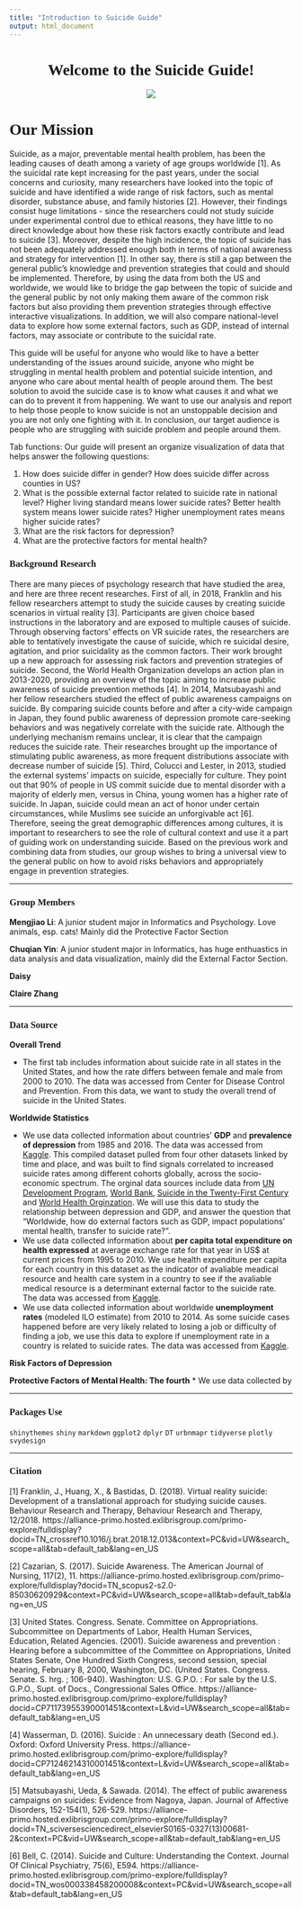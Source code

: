 ```yaml
---
title: "Introduction to Suicide Guide"
output: html_document
---
```


<center>
# <span style="font-family:Papyrus; font-size:1em;">Welcome to the Suicide Guide!</span>  
</center>

<center>
![](depression_image.png)

</center>


# <span style="font-family:Papyrus; font-size:1em;">Our Mission</span> 

Suicide, as a major, preventable mental health problem, has been the leading causes of death among a variety of 
age groups worldwide [1]. As the suicidal rate kept increasing for the past years, under the social concerns and curiosity, 
many researchers have looked into the topic of suicide and have identified a wide range of risk factors, such as mental disorder,
substance abuse, and family histories [2]. However, their findings consist huge limitations - since the researchers could not 
study suicide under experimental control due to ethical reasons, they have little to no direct knowledge about how these risk 
factors exactly contribute and lead to suicide [3]. Moreover, despite the high incidence, the topic of suicide has not been 
adequately addressed enough both in terms of national awareness and strategy for intervention [1]. In other say, there is still 
a gap between the general public’s knowledge and prevention strategies that could and should be implemented. Therefore, by using 
the data from both the US and worldwide, we would like to bridge the gap between the topic of suicide and the general public by not only 
making them aware of the common risk factors but also providing them prevention strategies through effective interactive 
visualizations. In addition, we will also compare national-level data to explore how some external factors, such as GDP, 
instead of internal factors, may associate or contribute to the suicidal rate.

This guide will be useful for anyone who would like to have a better understanding of the issues around suicide, anyone who might be struggling in mental health problem and potential suicide intention, and anyone who care about mental health of people around them. The best solution to avoid the suicide case is to know what causes it and what we can do to prevent it from happening. We want to use our analysis and report to help those people to know suicide is not an unstoppable decision and you are not only one fighting with it. In conclusion, our target audience is people who are struggling with suicide problem and people around them.

Tab functions: 
Our guide will present an organize visualization of data that helps answer the following questions: 

1. How does suicide differ in gender? How does suicide differ across counties in US?</br>
2. What is the possible external factor related to suicide rate in national level? Higher living standard means lower suicide rates? Better health system means lower suicide rates? Higher unemployment rates means higher suicide rates?
3. What are the risk factors for depression? </br>
4. What are the protective factors for mental health?

### <span style="font-family:Papyrus; font-size:1em;">Background Research</span>
There are many pieces of psychology research that have studied the area, and here are three recent researches. 
First of all, in 2018, Franklin and his fellow researchers attempt to study the suicide causes by creating suicide scenarios in 
virtual reality [3]. Participants are given choice based instructions in the laboratory and are exposed to multiple causes of 
suicide. Through observing factors’ effects on VR suicide rates, the researchers are able to tentatively investigate the cause 
of suicide, which re suicidal desire, agitation, and prior suicidality as the common factors. Their work brought up a new 
approach for assessing risk factors and prevention strategies of suicide. Second, the World Health Organization develops an 
action plan in 2013-2020, providing an overview of the topic aiming to increase public awareness of suicide prevention methods 
[4]. In 2014, Matsubayashi and her fellow researchers studied the effect of public awareness campaigns on suicide. By comparing 
suicide counts before and after a city-wide campaign in Japan, they found public awareness of depression promote care-seeking 
behaviors and was negatively correlate with the suicide rate. Although the underlying mechanism remains unclear, it is clear 
that the campaign reduces the suicide rate. Their researches brought up the importance of stimulating public awareness, as more 
frequent distributions associate with decrease number of suicide [5]. Third, Colucci and Lester, in 2013, studied the external 
systems’ impacts on suicide, especially for culture. They point out that 90% of people in US commit suicide due to mental 
disorder with a majority of elderly men, versus in China, young women has a higher rate of suicide. In Japan, suicide could 
mean an act of honor under certain circumstances, while Muslims see suicide an unforgivable act [6]. Therefore, seeing the 
great demographic differences among cultures, it is important to researchers to see the role of cultural context and use it 
a part of guiding work on understanding suicide. Based on the previous work and combining data from studies, our group wishes 
to bring a universal view to the general public on how to avoid risks behaviors and appropriately engage in prevention strategies.

---

### <span style="font-family:Papyrus; font-size:1em;">Group Members</span> 
**Mengjiao Li**: A junior student major in Informatics and Psychology. Love animals, esp. cats! Mainly did the Protective Factor Section

**Chuqian Yin**: A junior student major in Informatics, has huge enthuastics in data analysis and data visualization, mainly did the External Factor Section.

**Daisy**

**Claire Zhang**

---

### <span style="font-family:Papyrus; font-size:1em;">Data Source</span> 

**Overall Trend**

* The first tab includes information about suicide rate in all states in the United States, and how the rate differs between female and male from 2000 to 2010. The data was accessed from Center for Disease Control and Prevention. From this data, we want to study the overall trend of suicide in the United States.

**Worldwide Statistics**

* We use data collected information about countries’ **GDP** and **prevalence of depression** from 1985 and 2016. The data was accessed from [Kaggle](https://www.kaggle.com/russellyates88/suicide-rates-overview-1985-to-2016). This compiled dataset pulled from four other datasets linked by time and place, and was built to find signals correlated to increased suicide rates among different cohorts globally, across the socio-economic spectrum. The orginal data sources include data from [UN Development Program](http://hdr.undp.org/en/indicators/137506), [World Bank](http://databank.worldbank.org/data/source/world-development-indicators#), [Suicide in the Twenty-First Century](https://www.kaggle.com/szamil/suicide-in-the-twenty-first-century/notebook) and [World Health Orginzation](http://www.who.int/mental_health/suicide-prevention/en/). We will use this data to study the relationship between depression and GDP, and answer the question that “Worldwide, how do external factors such as GDP, impact populations’ mental health, transfer to suicide rate? ”.</br>
* We use data collected information about **per capita total expenditure on health expressed** at average exchange rate for that year in US$ at current prices from 1995 to 2010. We use health expenditure per capita for each country in this dataset as the indicator of avaliable meadical resource and health care system in a country to see if the avaliable medical resource is a determinant external factor to the suicide rate. The data was accessed from [Kaggle](https://www.kaggle.com/onlyricks/healthspending).</br>
* We use data collected information about worldwide **unemployment rates** (modeled ILO estimate) from 2010 to 2014. As some suicide cases happened before are very likely related to losing a job or difficulty of finding a job, we use this data to explore if unemployment rate in a country is related to suicide rates. The data was accessed from [Kaggle](https://www.kaggle.com/sovannt/world-bank-youth-unemployment).

**Risk Factors of Depression**


**Protective Factors of Mental Health: The fourth**
* We use data collected by 
 

---

### <span style="font-family:Papyrus; font-size:1em">Packages Use</span>

`shinythemes`
`shiny`
`markdown`
`ggplot2`
`dplyr`
`DT`
`urbnmapr`
`tidyverse`
`plotly`
`svydesign`

---


### <span style="font-family:Papyrus; font-size:1em;">Citation</span> 

[1] Franklin, J., Huang, X., & Bastidas, D. (2018). Virtual reality suicide: Development of a translational approach for studying suicide causes. Behaviour Research and Therapy, Behaviour Research and Therapy, 12/2018.
https://alliance-primo.hosted.exlibrisgroup.com/primo-explore/fulldisplay?docid=TN_crossref10.1016/j.brat.2018.12.013&context=PC&vid=UW&search_scope=all&tab=default_tab&lang=en_US

[2] Cazarian, S. (2017). Suicide Awareness. The American Journal of Nursing, 117(2), 11.
https://alliance-primo.hosted.exlibrisgroup.com/primo-explore/fulldisplay?docid=TN_scopus2-s2.0-85030620929&context=PC&vid=UW&search_scope=all&tab=default_tab&lang=en_US

[3] United States. Congress. Senate. Committee on Appropriations. Subcommittee on Departments of Labor, Health Human Services, Education, Related Agencies. (2001). Suicide awareness and prevention : Hearing before a subcommittee of the Committee on Appropriations, United States Senate, One Hundred Sixth Congress, second session, special hearing, February 8, 2000, Washington, DC. (United States. Congress. Senate. S. hrg. ; 106-940). Washington: U.S. G.P.O. : For sale by the U.S. G.P.O., Supt. of Docs., Congressional Sales Office.
https://alliance-primo.hosted.exlibrisgroup.com/primo-explore/fulldisplay?docid=CP71173955390001451&context=L&vid=UW&search_scope=all&tab=default_tab&lang=en_US

[4] Wasserman, D. (2016). Suicide : An unnecessary death (Second ed.). Oxford: Oxford University Press.
https://alliance-primo.hosted.exlibrisgroup.com/primo-explore/fulldisplay?docid=CP71246214310001451&context=L&vid=UW&search_scope=all&tab=default_tab&lang=en_US

[5] Matsubayashi, Ueda, & Sawada. (2014). The effect of public awareness campaigns on suicides: Evidence from Nagoya, Japan. Journal of Affective Disorders, 152-154(1), 526-529.
https://alliance-primo.hosted.exlibrisgroup.com/primo-explore/fulldisplay?docid=TN_sciversesciencedirect_elsevierS0165-0327(13)00681-2&context=PC&vid=UW&search_scope=all&tab=default_tab&lang=en_US

[6] Bell, C. (2014). Suicide and Culture: Understanding the Context. Journal Of Clinical Psychiatry, 75(6), E594.
https://alliance-primo.hosted.exlibrisgroup.com/primo-explore/fulldisplay?docid=TN_wos000338458200008&context=PC&vid=UW&search_scope=all&tab=default_tab&lang=en_US


